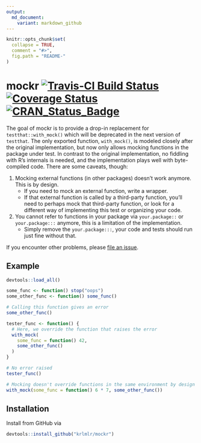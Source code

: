 ```yaml
---
output:
  md_document:
    variant: markdown_github
---
```


<!-- README.md is generated from README.Rmd. Please edit that file -->

```r
knitr::opts_chunk$set(
  collapse = TRUE,
  comment = "#>",
  fig.path = "README-"
)
```

# mockr [![Travis-CI Build Status](https://travis-ci.org/krlmlr/mockr.svg?branch=master)](https://travis-ci.org/krlmlr/mockr) [![Coverage Status](https://img.shields.io/codecov/c/github/krlmlr/mockr/master.svg)](https://codecov.io/github/krlmlr/mockr?branch=master) [![CRAN_Status_Badge](http://www.r-pkg.org/badges/version/mockr)](https://cran.r-project.org/package=mockr)


The goal of mockr is to provide a drop-in replacement for `testthat::with_mock()`
which will be deprecated in the next version of `testthat`. The only exported
function, `with_mock()`, is modeled closely after the original implementation,
but now only allows mocking functions in the package under test.
In contrast to the original implementation, no fiddling
with R's internals is needed,
and the implementation plays well with byte-compiled code.
There are some caveats, though:

1. Mocking external functions (in other packages) doesn't work anymore. This is by design.
    - If you need to mock an external function, write a wrapper.
    - If that external function is called by a third-party function, you'll need to perhaps mock that third-party function, or look for a different way of implementing this test or organizing your code.
2. You cannot refer to functions in your package via `your.package::` or `your.package:::` anymore, this is a limitation of the implementation.
    - Simply remove the `your.package:::`, your code and tests should run just fine without that.

If you encounter other problems, please [file an issue](https://github.com/krlmlr/mockr/issues).

## Example

```r
devtools::load_all()
```

```r
some_func <- function() stop("oops")
some_other_func <- function() some_func()

# Calling this function gives an error
some_other_func()

tester_func <- function() {
  # Here, we override the function that raises the error
  with_mock(
    some_func = function() 42,
    some_other_func()
  )
}

# No error raised
tester_func()

# Mocking doesn't override functions in the same environment by design
with_mock(some_func = function() 6 * 7, some_other_func())
```

## Installation

Install from GitHub via

```r
devtools::install_github("krlmlr/mockr")
```
